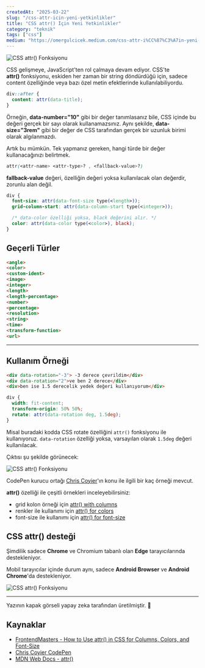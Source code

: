 ```yaml
---
createdAt: "2025-03-22"
slug: "/css-attr-icin-yeni-yetkinlikler"
title: "CSS attr() İçin Yeni Yetkinlikler"
category: "teknik"
tags: ["css"]
medium: "https://omergulcicek.medium.com/css-attr-i%CC%87%C3%A7in-yeni-yetkinlikler-47c9b2fabe10"
---
```


![CSS attr() Fonksiyonu](/blog/2025-03-22/css-attr.png)

CSS gelişmeye, JavaScript'ten rol çalmaya devam ediyor. CSS'te **attr()** fonksiyonu, eskiden her zaman bir string döndürdüğü için, sadece content özelliğinde veya bazı özel metin efektlerinde kullanılabiliyordu.

```css
div::after {
  content: attr(data-title); 
}
```

Örneğin, **data-number="10"** gibi bir değer tanımlasanız bile, CSS içinde bu değeri gerçek bir sayı olarak kullanamazsınız. Aynı şekilde, **data-size="3rem"** gibi bir değer de CSS tarafından gerçek bir uzunluk birimi olarak algılanmazdı.

Artık bu mümkün. Tek yapmanız gereken, hangi türde bir değer kullanacağınızı belirtmek.

```css
attr(<attr-name> <attr-type>? , <fallback-value>?)
```

**fallback-value** değeri, özelliğin değeri yoksa kullanılacak olan değerdir, zorunlu alan değil.

```css
div {
  font-size: attr(data-font-size type(<length>));
  grid-column-start: attr(data-column-start type(<integer>));

  /* data-color özelliği yoksa, black değerini alır. */
  color: attr(data-color type(<color>), black);
}
```

## Geçerli Türler

```html
<angle>
<color>
<custom-ident>
<image>
<integer>
<length>
<length-percentage>
<number>
<percentage>
<resolution>
<string>
<time>
<transform-function>
<url>
``` 


***

## Kullanım Örneği

```html
<div data-rotation="-3"> -3 derece çevrildim</div>
<div data-rotation="2">ve ben 2 derece</div>
<div>ben ise 1.5 derecelik yedek değeri kullanıyorum</div>
```

```css
div {
  width: fit-content;
  transform-origin: 50% 50%;
  rotate: attr(data-rotation deg, 1.5deg);
}
```

Misal buradaki kodda CSS rotate özelliğini `attr()` fonksiyonu ile kullanıyoruz. `data-rotation` özelliği yoksa, varsayılan olarak `1.5deg` değeri kullanılacak.

Çıktısı şu şekilde görünecek:

![CSS attr() Fonksiyonu](/blog/2025-03-22/css-attr-rotate.png)

CodePen kurucu ortağı <a href="https://x.com/chriscoyier" target="_blank" rel="noopener noreferrer">Chris Coyier</a>'ın konu ile ilgili bir kaç örneği mevcut.

**attr()** özelliği ile çeşitli örnekleri inceleyebilirsiniz:

- grid kolon örneği için <a href="https://codepen.io/chriscoyier/pen/LEYRzMz" target="_blank" rel="noopener noreferrer">attr() with columns</a>
- renkler ile kullanımı için <a href="https://codepen.io/chriscoyier/pen/VYwKyGe" target="_blank" rel="noopener noreferrer">attr() for colors</a>
- font-size ile kullanımı için <a href="https://codepen.io/chriscoyier/pen/zxYKaxO" target="_blank" rel="noopener noreferrer">attr() for font-size</a>

## CSS attr() desteği

Şimdilik sadece **Chrome** ve Chromium tabanlı olan **Edge** tarayıcılarında destekleniyor.

Mobil tarayıcılar içinde durum aynı, sadece **Android Browser** ve **Android Chrome**'da destekleniyor.

![CSS attr() Fonksiyonu](/blog/2025-03-22/can-i-use-css-attr.png)

***

Yazının kapak görseli yapay zeka tarafından üretilmiştir. 🤖

## Kaynaklar

- <a href="https://frontendmasters.com/blog/how-to-use-attr-in-css-for-columns-colors-and-font-size/" target="_blank" rel="noreferrer noopener">FrontendMasters - How to Use attr() in CSS for Columns, Colors, and Font-Size</a>
- <a href="https://codepen.io/chriscoyier" target="_blank" rel="noreferrer noopener">Chris Coyier CodePen</a>
- <a href="https://developer.mozilla.org/en-US/docs/Web/CSS/attr" target="_blank" rel="noreferrer noopener">MDN Web Docs - attr()</a>